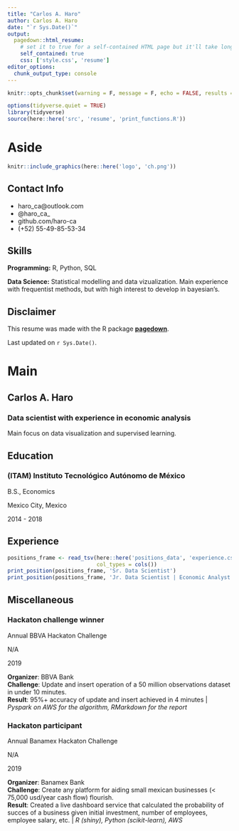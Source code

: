 ```yaml
---
title: "Carlos A. Haro"
author: Carlos A. Haro
date: "`r Sys.Date()`"
output:
  pagedown::html_resume:
    # set it to true for a self-contained HTML page but it'll take longer to render
    self_contained: true
    css: ['style.css', 'resume']
editor_options: 
  chunk_output_type: console
---
```


```r
knitr::opts_chunk$set(warning = F, message = F, echo = FALSE, results = 'asis')
```

```r
options(tidyverse.quiet = TRUE)
library(tidyverse)
source(here::here('src', 'resume', 'print_functions.R'))
```


Aside
================================================================================

```r
knitr::include_graphics(here::here('logo', 'ch.png'))

```



Contact Info {#contact}
--------------------------------------------------------------------------------

- <i class="fa fa-envelope"></i> haro_ca@outlook.com
- <i class="fa fa-twitter"></i> @haro_ca_
- <i class="fa fa-github"></i> github.com/haro-ca
- <i class="fa fa-phone"></i> (+52) 55-49-85-53-34

Skills {#skills}
--------------------------------------------------------------------------------

**Programming:** R, Python, SQL

**Data Science:** Statistical modelling and data vizualization. Main experience with frequentist methods, but with high interest to develop in bayesian's.


Disclaimer {#disclaimer}
--------------------------------------------------------------------------------

This resume was made with the R package [**pagedown**](https://github.com/rstudio/pagedown).

Last updated on `r Sys.Date()`.



Main
================================================================================

Carlos A. Haro {#title}
--------------------------------------------------------------------------------

### Data scientist with experience in economic analysis 

Main focus on data visualization and supervised learning. 

Education {data-icon=graduation-cap data-concise=true}
--------------------------------------------------------------------------------

### (ITAM) Instituto Tecnológico Autónomo de México

B.S., Economics

Mexico City, Mexico

2014 - 2018
 
Experience {data-icon=laptop-code} 
--------------------------------------------------------------------------------

```r
positions_frame <- read_tsv(here::here('positions_data', 'experience.csv'), 
                            col_types = cols())
print_position(positions_frame, 'Sr. Data Scientist')
print_position(positions_frame, 'Jr. Data Scientist | Economic Analyst')
```

Miscellaneous {data-icon=file}
--------------------------------------------------------------------------------

### Hackaton challenge winner

Annual BBVA Hackaton Challenge 

N/A

2019

**Organizer**: BBVA Bank  
**Challenge**: Update and insert operation of a 50 million observations dataset in under 10 minutes.  
**Result**: 95%+ accuracy of update and insert achieved in 4 minutes | *Pyspark on AWS for the algorithm, RMarkdown for the report*  

### Hackaton participant

Annual Banamex Hackaton Challenge 

N/A

2019

**Organizer**: Banamex Bank  
**Challenge**: Create any platform for aiding small mexican businesses (< 75,000 usd/year cash flow) flourish.  
**Result**: Created a live dashboard service that calculated the probability of succes of a business given initial investment, number of employees, employee salary, etc. | *R (shiny), Python (scikit-learn), AWS*

 

